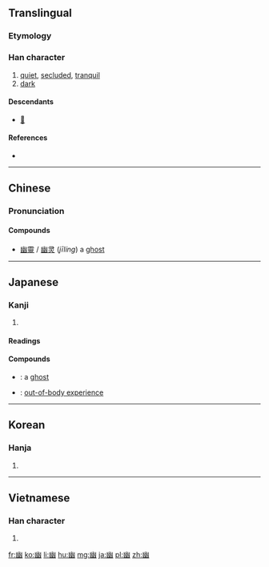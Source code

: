 {{also|凼}}
==Translingual==

===Etymology===
{{Han compound|𢆶|山|t1=幺幺|ls=psc}}

===Han character===
{{Han char|rn=52|rad=幺|as=06|sn=9|four=2277<sub>0</sub>|canj=山女戈戈 (UVII)|ids=⿻[[山]][[𢆶]]}}

# [[quiet]], [[secluded]], [[tranquil]]
# [[dark]]

====Descendants====
* [[𧍘]]

====References====
* {{Han ref|kx=0342.120|dkj=09205|dj=0651.100|hdz=21094.080|uh=5E7D|ud=24189|bh=ABD5|bd=43989}}

----

==Chinese==
{{zh-hanzi-box|[[幽]]}}

===Pronunciation===
{{zh-pron
|m=yōu,jī
|c=jau1
|mc=y
|oc=y
|ma=
|cat=a
}}

====Compounds====
* [[幽靈]] / [[幽灵]] (''jīlíng'') a [[ghost]]

----

==Japanese==

===Kanji===
{{ja-kanji|grade=c|rs=幺06}}

# {{defn|lang=ja|sort=幺06}}

====Readings====
{{ja-readings
|on=[[ゆう]] (yū)
|kun=[[くらい]] (kurai), [[かすか]] (kasuka)
}}

====Compounds====
* {{ja-r|幽霊|ゆうれい}}: a [[ghost]]
* {{ja-r|幽体離脱|ゆうたい りだつ}}: [[out-of-body experience]]

----

==Korean==

===Hanja===
{{ko-hanja|hangeul=유|rv=yu|mr=yu}}

# {{defn|lang=ko|sort=幺06}}

----

==Vietnamese==

===Han character===
{{vi-hantu|[[u]], [[ù]]|rs=幺06}}

# {{defn|lang=vi|sort=幺06}}

[[fr:幽]]
[[ko:幽]]
[[li:幽]]
[[hu:幽]]
[[mg:幽]]
[[ja:幽]]
[[pl:幽]]
[[zh:幽]]